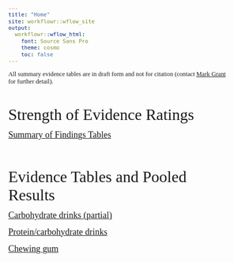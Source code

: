 ```yaml
---
title: "Home"
site: workflowr::wflow_site
output:
  workflowr::wflow_html:
    font: Source Sans Pro
    theme: cosmo
    toc: false
---
```


```{=html}
<style type="text/css">
  body{
  font-size: 9.5pt;
  font-family: Source Sans Pro;
}

.list-group-item.active, .list-group-item.active:hover, .list-group-item.active:focus {
  color: #090909;
  background-color: #0909093d;
}

.lightable-classic.lightable-hover tbody tr:hover {
    background-color: #c5d4e4;
}
.btn-xs, .btn-group-xs>.btn { 
display: none; 
}

.btn-default {
display: none !important; 
}
</style>
```

All summary evidence tables are in draft form and not for citation (contact <a href="mailto:mgrantmd@gmail.com">Mark Grant</a> for further detail).

<br>

<font size = 6> Strength of Evidence Ratings </font>

[<font size = 4> Summary of Findings Tables </font>](soe.html)

<br><br>

<font size = 6> Evidence Tables and Pooled Results </font>

[<font size = 4> Carbohydrate drinks (partial) </font>](cho_010420.html)

[<font size = 4> Protein/carbohydrate drinks  </font>](protein_012621.html)

[<font size = 4> Chewing gum  </font>](chewing_gum_121620.html)
